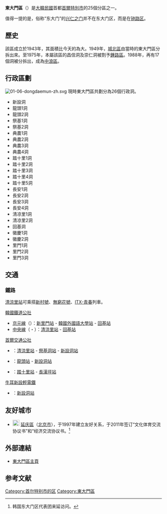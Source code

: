{{Infobox settlement
| name                    = 東大門區
| settlement_type         = [[韩国行政区划|自治區]]
| translit_lang1          = [[韓語|韓語]]
| translit_lang1_type1    = [[諺文|諺文]]
| translit_lang1_info1    = 동대문구
| translit_lang1_type2    = [[朝鮮汉字|漢字]]
| translit_lang1_info2    = 東大門區
| translit_lang1_type3    = {{nowrap|[[文化观光部2000年式|文化观光部2000年式]]}}
| translit_lang1_info3    = Dongdaemun-gu
| translit_lang1_type4    = {{nowrap|[[马科恩-赖肖尔表记法|马科恩-赖肖尔表记法]]}}
| translit_lang1_info4    = Tongdaemun-gu
| image_skyline           = 2014전경.JPG
| image_caption           = 東大門區全景（2014年攝）
| image_flag              = Flag of Dongdaemun, Seoul.svg
| image_shield            = 
| image_map               = Seoul Dongdaemun-gu.svg
| map_caption             = 東大門區在首爾特別市的位置
| subdivision_type        = 國家
| subdivision_name        = {{ROK}}
| subdivision_type1       = [[朝鮮地區|地區]]
| subdivision_name1       = [[韓國首都圈|韓國首都圈]]
| subdivision_type2       = 省級行政區
| subdivision_name2       = [[首爾特別市|首爾特別市]]
| parts_type              = 行政區劃
| parts                   = 26個[[行政洞|行政洞]]
| area_total_km2          = 14.2
| population_total        = 367,596
| population_density_km2  = auto
| leader_title            = 區廳長
| leader_name			  = {{link-ko|柳德烈|유덕열}}
| leader_party            = {{MPK}}
| leader_title1           = 國會議員
| leader_name1            = {{ubl|甲：[[安圭伯|安圭伯]]{{small|（{{MPK}}）}}|乙：[[張耿態|張耿態]]{{small|（{{MPK}}）}}}}
| blank1_name             = 區樹
| blank1_info             = [[櫸樹|櫸樹]]
| blank2_name             = 區花
| blank2_info             = [[日本辛夷|日本辛夷]]
| blank3_name             = 區鳥
| blank3_info             = [[白鷺|白鷺]]
}}

'''東大門區'''（{{kor|諺=동대문구|漢=東大門區|羅=Dongdaemun gu|名=南}}）是[[大韓民國|大韓民國]]首都[[首爾特別市|首爾特別市]]的25個分區之一。

值得一提的是，俗称“东大门”的[[興仁之門|兴仁之门]]并不在东大门区，而是在[[鐘路區|钟路区]]。

== 歷史 ==
該區成立於1943年，其面積比今天的為大。1949年，[[城北區|城北區]]由當時的東大門區分拆出來。至1975年，本屬該區的昌信洞及崇仁洞被割予[[鍾路區|鍾路區]]。1988年，再有17個洞被分拆出，成為[[中浪區|中浪區]]。

== 行政區劃 ==
[[File:01-06-dongdaemun-zh.svg|thumb]]
現時東大門區共劃分為26個行政洞。

*新設洞
*龍頭1洞
*龍頭2洞
*祭基1洞
*祭基2洞
*典農1洞
*典農2洞
*典農3洞
*典農4洞
*踏十里1洞
*踏十里2洞
*踏十里3洞
*踏十里4洞
*踏十里5洞
*長安1洞
*長安2洞
*長安3洞
*長安4洞
*清凉里1洞
*清凉里2洞
*回基洞
*徽慶1洞
*徽慶2洞
*里門1洞
*里門2洞
*里門3洞

== 交通 ==
=== 鐵路 ===
[[清涼里站|清涼里站]]可乘搭[[新村號|新村號]]、[[無窮花號|無窮花號]]、[[ITX-青春|ITX-青春]]列車。
; [[韓國鐵道公社|韓國鐵道公社]]
* [[京元線|京元線]]（{{韓國都市鐵道|SM1}}）：[[新里門站|新里門站]] - [[韓國外國語大學站|韓國外國語大學站]] - [[回基站|回基站]]
* [[中央線_(韓國)|中央線]]（{{韓國都市鐵道|KR1}}・{{韓國都市鐵道|KR4}}）：[[清涼里站|清涼里站]] - [[回基站|回基站]]
; [[首爾交通公社|首爾交通公社]]
* {{韓國都市鐵道|SM1}}：[[清涼里站|清涼里站]] - [[祭基洞站|祭基洞站]] - [[新設洞站|新設洞站]]
* {{韓國都市鐵道|SM2}}：[[龍頭站|龍頭站]] - [[新設洞站|新設洞站]]
* {{韓國都市鐵道|SM5}}：[[踏十里站|踏十里站]] - [[長漢坪站|長漢坪站]]
; [[牛耳新設輕電鐵|牛耳新設輕電鐵]]
* {{韓國都市鐵道|UIL}}：[[新設洞站|新設洞站]]

== 友好城市 ==
* [[File:Flag_of_China.svg|22x20px]] [[延庆區|延庆區]]（[[北京市|北京市]]），于1997年建立友好关系，于2011年签订“文化体育交流协议书”和“经济交流协议书。<ref>{{cite web |url=http://www.bjyq.gov.cn/xwdt/jryq/87d75c70_cafd_4cfd_8509_ed4389567517.html |title=存档副本 |accessdate=2014-11-30 |deadurl=yes |archiveurl=https://archive.is/20141130141811/http://www.bjyq.gov.cn/xwdt/jryq/87d75c70_cafd_4cfd_8509_ed4389567517.html |archivedate=2014-11-30 }} 韩国东大门区代表团来延访问。</ref>

== 外部連結 ==
*[http://ddm.go.kr 東大門區主頁] {{Wayback|url=http://ddm.go.kr/ |date=20210301162935 }} {{ko}}

== 参考文献 ==
<references/>
{{Commons category|Dongdaemun-gu, Seoul}}

{{首爾特別市行政區劃}}
{{DEFAULTSORT:Dongdaemun-gu}}
[[Category:首尔特别市的区|Category:首尔特别市的区]]
[[Category:東大門區|Category:東大門區]]